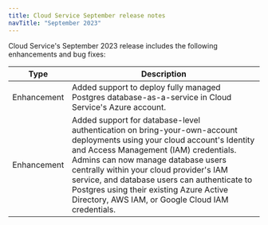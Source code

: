 ```yaml
---
title: Cloud Service September release notes
navTitle: "September 2023"
---
```


Cloud Service's September 2023 release includes the following enhancements and bug fixes:

|    Type     |                                                                                                                                                                                            Description                                                                                                                                                                                            |
| ----------- | ------------------------------------------------------------------------------------------------------------------------------------------------------------------------------------------------------------------------------------------------------------------------------------------------------------------------------------------------------------------------------------------------- |
| Enhancement | Added support to deploy fully managed Postgres database-as-a-service in Cloud Service's Azure account.                                                                                                                                                                                                                                                                                                |
| Enhancement | Added support for database-level authentication on bring-your-own-account deployments using your cloud account's Identity and Access Management (IAM) credentials. Admins can now manage database users centrally within your cloud provider's IAM service, and database users can authenticate to Postgres using their existing Azure Active Directory, AWS IAM, or Google Cloud IAM credentials. |

